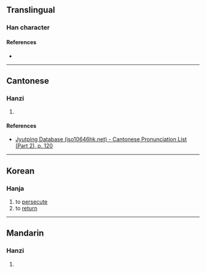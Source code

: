 {{character info/new}}
==Translingual==

===Han character===
{{Han char|rn=66|rad=攴|as=05|sn=9|four=|canj=HAOK|ids=⿰白攵}}

====References====
* {{Han ref|kx=0469.180|dkj=13154|dj=0819.160|hdz=21455.030|uh=6540|ud=25920}}

----

==Cantonese==

===Hanzi===
{{yue-hanzi|jyut=[[baak3]]|y=baak3}}

# {{defn|lang=yue|sort=攴05}}

====References====
* [http://www.iso10646hk.net/jp/document/download.jsp Jyutping Database (iso10646hk.net) - Cantonese Pronunciation List (Part 2), p. 120]

----

==Korean==

===Hanja===
{{ko-hanja|hangeul=[[박]], [[귀]]|rv=bak, gwi|mr=pak, kwi|y=pak, kwuy|eumhun=[[핍박하다|핍박할]], [[돌아가다|돌아갈]]|ehrv=pipbakhal, doragal|ehmr=p'ippakhal, toragal|ehy=phippakhal, tolakal}}

# to [[persecute]]
# to [[return]]

----

==Mandarin==

===Hanzi===
{{cmn-hanzi|pin=[[pò]] ([[po4]])|wg=p'o<sup>4</sup>}}

# {{defn|lang=cmn|sort=攴05}}